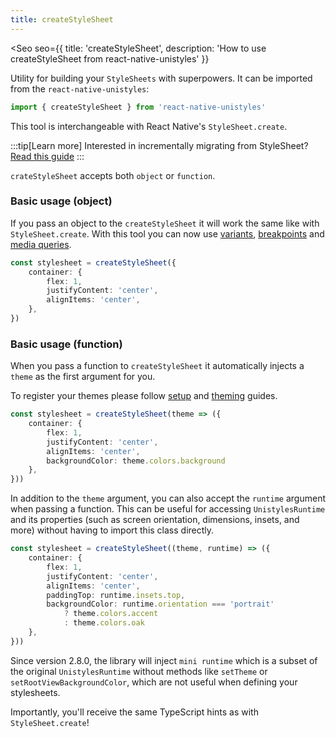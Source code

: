 ```yaml
---
title: createStyleSheet
---
```



<Seo
    seo={{
        title: 'createStyleSheet',
        description: 'How to use createStyleSheet from react-native-unistyles'
    }}
>

<Badge label="All platforms" />
<Badge label="2.0.0" />

Utility for building your `StyleSheets` with superpowers.
It can be imported from the `react-native-unistyles`:

```ts
import { createStyleSheet } from 'react-native-unistyles'
```

This tool is interchangeable with React Native's `StyleSheet.create`.

:::tip[Learn more]
Interested in incrementally migrating from StyleSheet? [Read this guide](/start/migration-from-stylesheet/)
:::


`crateStyleSheet` accepts both `object` or `function`.

### Basic usage (object)

If you pass an object to the `createStyleSheet` it will work the same like with `StyleSheet.create`.
With this tool you can now use [variants](/reference/variants/), [breakpoints](/reference/breakpoints/) and
[media queries](/reference/media-queries/).

```ts
const stylesheet = createStyleSheet({
    container: {
        flex: 1,
        justifyContent: 'center',
        alignItems: 'center',
    },
})
```

### Basic usage (function)

When you pass a function to `createStyleSheet` it automatically injects a `theme` as the first argument for you.

To register your themes please follow [setup](/start/setup/) and [theming](/reference/theming/) guides.

```ts /theme/
const stylesheet = createStyleSheet(theme => ({
    container: {
        flex: 1,
        justifyContent: 'center',
        alignItems: 'center',
        backgroundColor: theme.colors.background
    },
}))
```

In addition to the `theme` argument, you can also accept the `runtime` argument when passing a function. This can be useful for accessing `UnistylesRuntime` and its properties (such as screen orientation, dimensions, insets, and more) without having to import this class directly.

```ts /runtime/
const stylesheet = createStyleSheet((theme, runtime) => ({
    container: {
        flex: 1,
        justifyContent: 'center',
        alignItems: 'center',
        paddingTop: runtime.insets.top,
        backgroundColor: runtime.orientation === 'portrait'
            ? theme.colors.accent
            : theme.colors.oak
    },
}))
```

Since version 2.8.0, the library will inject `mini runtime` which is a subset of the original `UnistylesRuntime` without methods like `setTheme` or `setRootViewBackgroundColor`, which are not useful when defining your stylesheets.


Importantly, you'll receive the same TypeScript hints as with `StyleSheet.create`!

</Seo>
